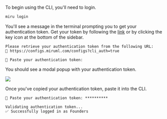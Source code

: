 To begin using the CLI, you'll need to login.

```bash
miru login
```

You'll see a message in the terminal prompting you to get your authentication token.
Get your token by following the [link](https://configs.miruml.com/configs?cli_auth=true) 
or by clicking the key icon at the bottom of the sidebar.

```
Please retrieve your authentication token from the following URL:
🔗 https://configs.miruml.com/configs?cli_auth=true

🔑 Paste your authentication token:
```

You should see a modal popup with your authentication token.

<Frame>
    <img src="/images/getting-started/cli-token.png" style={{borderRadius: '16px'}} />
</Frame>

Once you've copied your authentication token, paste it into the CLI.

```
🔑 Paste your authentication token: **********

Validating authentication token...
✅ Successfully logged in as Founders
```